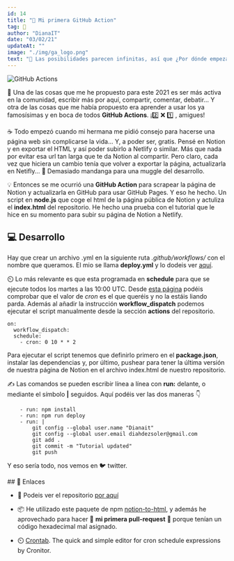 ```yaml
---
id: 14
title: "📝 Mi primera GitHub Action"
tag: 📝
author: "DianaIT"
date: "03/02/21"
updateAt: ""
image: "./img/ga_logo.png"
text: "👀 Las posibilidades parecen infinitas, así que ¿Por dónde empezar? Pues por algo facilito, Diana. Así que esta es la historia de como cree mi primera GitHub Action."
---
```



![GitHub Actions](../img/ga_logo_xl.png)

👋 Una de las cosas que me he propuesto para este 2021 es ser más activa en la comunidad, escribir más por aquí, compartir, comentar, debatir... Y otra de las cosas que me había propuesto era aprender a usar los ya famosísimas y en boca de todos **GitHub Actions**. ¡2️⃣ ❌ 1️⃣ , amigues!

☕ Todo empezó cuando mi hermana me pidió consejo para hacerse una página web sin complicarse la vida... Y, a poder ser, gratis. Pensé en Notion y en exportar el HTML y así poder subirlo a Netlify o similar. Más que nada por evitar esa url tan larga que te da Notion al compartir. Pero claro, cada vez que hiciera un cambio tenía que volver a exportar la página, actualizarla en Netifly... 🧵 Demasiado mandanga para una muggle del desarrollo.

💡 Entonces se me ocurrió una **GitHub Action** para scrapear la página de Notion y actualizarla en GitHub para usar GitHub Pages. Y eso he hecho. Un script en **node.js** que coge el html de la página pública de Notion y actuliza el **index.html** del repositorio. He hecho una prueba con el tutorial que le hice en su momento para subir su página de Notion a Netlify.

## 💻 Desarrollo

Hay que crear un archivo .yml en la siguiente ruta _.github/workflows/_ con el nombre que queramos.
El mio se llama **deploy.yml** y lo dodeis ver [aquí](https://github.com/DianaIT/Tu-pagina-con-Notion-y-Netlify/blob/main/.github/workflows/deploy.yml).

⏲️ Lo más relevante es que esta programada en **schedule** para que se ejecute todos los martes a las 10:00 UTC. Desde [esta página](https://crontab.guru/) podéis comprobar que el valor de _cron_ es el que queréis y no la estáis liando parda. Además al añadir la instrucción **workflow_dispatch** podemos ejecutar el script manualmente desde la sección **actions** del repositorio.

```
on:
  workflow_dispatch:
  schedule:
    - cron: 0 10 * * 2
```

Para ejecutar el script tenemos que definirlo primero en el **package.json**, instalar las dependencias y, por último, pushear para tener la última versión de nuestra página de Notion en el archivo index.html de nuestro repositorio.

✍️ Las comandos se pueden escribir línea a línea con **run:** delante, o mediante el símbolo **|** seguidos. Aquí podéis ver las dos maneras 👇

```
    - run: npm install
    - run: npm run deploy
    - run: |
        git config --global user.name "Dianait"
        git config --global user.email diahdezsoler@gmail.com
        git add .
        git commit -m "Tutorial updated"
        git push
```

Y eso sería todo, nos vemos en 🐦 twitter.

## 🔗 Enlaces

- 🐙 Podeis ver el repositorio [por aquí](https://github.com/DianaIT/Tu-pagina-con-Notion-y-Netlify)

- 📦 He utilizado este paquete de npm [notion-to-html](https://www.npmjs.com/package/notion-page-to-html), y además he aprovechado para hacer 🌟 **mi primera pull-request** 🌟 porque tenían un código hexadecimal mal asignado.

- ⏲️ [Crontab](https://crontab.guru/). The quick and simple editor for cron schedule expressions by Cronitor.
